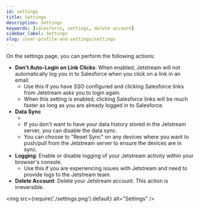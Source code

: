 ```yaml
---
id: settings
title: Settings
description: Settings
keywords: [salesforce, settings, delete account]
sidebar_label: Settings
slug: /user-profile-and-settings/settings
---
```



On the settings page, you can perform the following actions:

- **Don't Auto-Login on Link Clicks**: When enabled, Jetstream will not automatically log you in to Salesforce when you click on a link in an email.
  - Use this if you have SSO configured and clicking Salesforce links from Jetstream asks you to login again.
  - When this setting is enabled, clicking Salesforce links will be much faster as long as you are already logged in to Salesforce.
- **Data Sync**
  - <JetstreamProLogo width="250px" />
  - If you don't want to have your data history stored in the Jetstream server, you can disable the data sync.
  - You can choose to "Reset Sync" on any devices where you want to push/pull from the Jetstream server to ensure the devices are in sync.
- **Logging**: Enable or disable logging of your Jetstream activity within your browser's console.
  - Use this if you are experiencing issues with Jetstream and need to provide logs to the Jetstream team.
- **Delete Account**: Delete your Jetstream account. This action is irreversible.

<img src={require('./settings.png').default} alt="Settings" />
